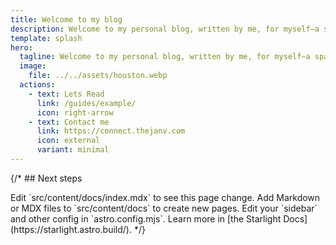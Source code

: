 ```yaml
---
title: Welcome to my blog
description: Welcome to my personal blog, written by me, for myself—a space where I share my thoughts, experiences, and learnings in tech and beyond. This is my corner to document ideas, explore creativity, and build a resource that I can return to anytime. If you find something here that resonates, inspires, or helps you, feel free to use it!
template: splash
hero:
  tagline: Welcome to my personal blog, written by me, for myself—a space where I share my thoughts, experiences, and learnings in tech and beyond. 
  image:
    file: ../../assets/houston.webp
  actions:
    - text: Lets Read
      link: /guides/example/
      icon: right-arrow
    - text: Contact me
      link: https://connect.thejanv.com
      icon: external
      variant: minimal
---
```



{/* ## Next steps

<CardGrid stagger>
	<Card title="Update content" icon="pencil">
		Edit `src/content/docs/index.mdx` to see this page change.
	</Card>
	<Card title="Add new content" icon="add-document">
		Add Markdown or MDX files to `src/content/docs` to create new pages.
	</Card>
	<Card title="Configure your site" icon="setting">
		Edit your `sidebar` and other config in `astro.config.mjs`.
	</Card>
	<Card title="Read the docs" icon="open-book">
		Learn more in [the Starlight Docs](https://starlight.astro.build/).
	</Card>
</CardGrid> */}
